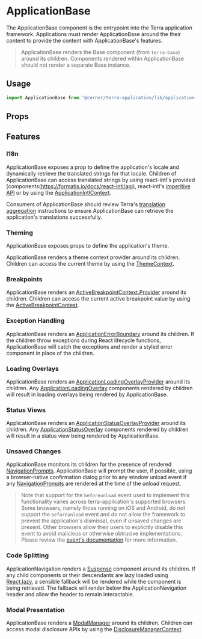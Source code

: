 
# ApplicationBase

The ApplicationBase component is the entrypoint into the Terra application framework. Applications must render ApplicationBase around the their content to provide the content with ApplicationBase's features.

> ApplicationBase renders the Base component (from `terra-base`) around its children. Components rendered within ApplicationBase should not render a separate Base instance.

## Usage

```jsx
import ApplicationBase from '@cerner/terra-application/lib/application-base';
```

## Props

<PropsTable />

## Features

### I18n

ApplicationBase exposes a prop to define the application's locale and dynamically retrieve the translated strings for that locale. Children of ApplicationBase can access translated strings by using react-intl's provided [components(https://formatjs.io/docs/react-intl/api), react-intl's [imperitive API](https://formatjs.io/docs/react-intl/api) or by using the [ApplicationIntlContext](/application/cerner-terra-application-docs/contexts/application-intl-context).

Consumers of ApplicationBase should review Terra's [translation aggregation](https://engineering.cerner.com/terra-ui/guides/terra-ui/internationalization/aggregate-translations) instructions to ensure ApplicationBase can retrieve the application's translations successfully.

### Theming

ApplicationBase exposes props to define the application's theme.

ApplicationBase renders a theme context provider around its children. Children can access the current theme by using the [ThemeContext](/application/cerner-terra-application-docs/contexts/theme-context).

<!-- Consumers of ApplicationBase should review Terra's [theme aggregation](https://github.com/cerner/terra-toolkit-boneyard/blob/main/scripts/aggregate-themes/README.md) instructions to ensure the all theme properties are loaded appropriately. -->

### Breakpoints

ApplicationBase renders an [ActiveBreakpointContext.Provider](/application/cerner-terra-application-docs/contexts/active-breakpoint-context) around its children. Children can access the current active breakpoint value by using the [ActiveBreakpointContext](/application/cerner-terra-application-docs/contexts/active-breakpoint-context).

### Exception Handling

ApplicationBase renders an [ApplicationErrorBoundary](/application/cerner-terra-application-docs/components/application-error-boundary) around its children. If the children throw exceptions during React lifecycle functions, ApplicationBase will catch the exceptions and render a styled error component in place of the children.

### Loading Overlays

ApplicationBase renders an [ApplicationLoadingOverlayProvider](/application/cerner-terra-application-docs/components/application-loading-overlay-provider) around its children. Any [ApplicationLoadingOverlay](/application/cerner-terra-application-docs/components/application-loading-overlay) components rendered by children will result in loading overlays being rendered by ApplicationBase.

### Status Views

ApplicationBase renders an [ApplicationStatusOverlayProvider](/application/cerner-terra-application-docs/components/application-status-overlay-provider) around its children. Any [ApplicationStatusOverlay](/application/cerner-terra-application-docs/components/application-status-overlay) components rendered by children will result in a status view being rendered by ApplicationBase.

### Unsaved Changes

ApplicationBase monitors its children for the presence of rendered [NavigationPrompts](/application/cerner-terra-application-docs/components/navigation-prompt). ApplicationBase will prompt the user, if possible, using a browser-native confirmation dialog prior to any window unload event if any [NavigationPrompts](/application/cerner-terra-application-docs/components/navigation-prompt) are rendered at the time of the unload request.

> Note that support for the `beforeunload` event used to implement this functionality varies across terra-application's supported browsers. Some browsers, namely those running on iOS and Android, do not support the `beforeunload` event and do not allow the framework to prevent the application's dismissal, even if unsaved changes are present. Other browsers allow their users to explicitly disable this event to avoid malicious or otherwise obtrusive implementations.
Please review the [event's documentation](https://developer.mozilla.org/en-US/docs/Web/API/WindowEventHandlers/onbeforeunload#Browser_compatibility) for more information.

### Code Splitting

ApplicationNavigation renders a [Suspense](https://reactjs.org/docs/code-splitting.html#reactlazy) component around its children. If any child components or their descendants are lazy loaded using [React.lazy](https://reactjs.org/docs/code-splitting.html#reactlazy), a sensible fallback will be rendered while the component is being retrieved. The fallback will render below the ApplicationNavigation header and allow the header to remain interactable.

### Modal Presentation

ApplicationBase renders a [ModalManager](/application/cerner-terra-application-docs/components/modal-manager) around its children. Children can access modal disclosure APIs by using the [DisclosureManagerContext](/application/cerner-terra-application-docs/contexts/disclosure-manager-context).